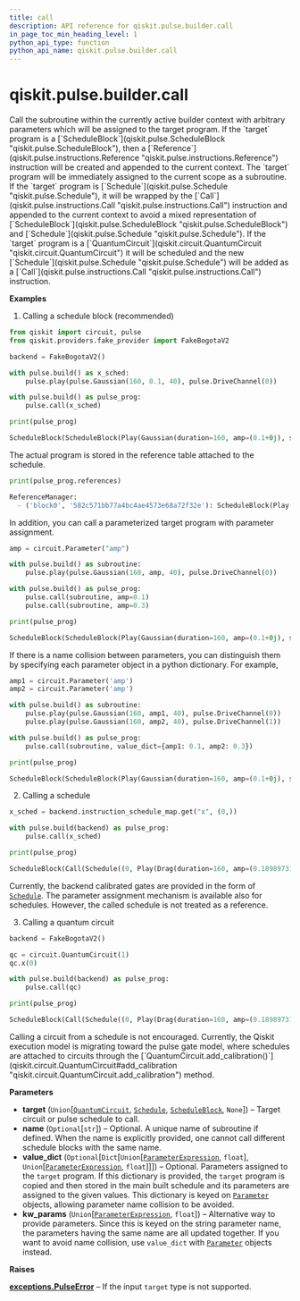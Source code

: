 ```yaml
---
title: call
description: API reference for qiskit.pulse.builder.call
in_page_toc_min_heading_level: 1
python_api_type: function
python_api_name: qiskit.pulse.builder.call
---
```


<span id="qiskit-pulse-builder-call" />

# qiskit.pulse.builder.call

<Function id="qiskit.pulse.builder.call" isDedicatedPage={true} github="https://github.com/qiskit/qiskit/tree/stable/0.22/qiskit/pulse/builder.py" signature="call(target, name=None, value_dict=None, **kw_params)">
  Call the subroutine within the currently active builder context with arbitrary parameters which will be assigned to the target program.

  <Admonition title="Note" type="note">
    If the `target` program is a [`ScheduleBlock`](qiskit.pulse.ScheduleBlock "qiskit.pulse.ScheduleBlock"), then a [`Reference`](qiskit.pulse.instructions.Reference "qiskit.pulse.instructions.Reference") instruction will be created and appended to the current context. The `target` program will be immediately assigned to the current scope as a subroutine. If the `target` program is [`Schedule`](qiskit.pulse.Schedule "qiskit.pulse.Schedule"), it will be wrapped by the [`Call`](qiskit.pulse.instructions.Call "qiskit.pulse.instructions.Call") instruction and appended to the current context to avoid a mixed representation of [`ScheduleBlock`](qiskit.pulse.ScheduleBlock "qiskit.pulse.ScheduleBlock") and [`Schedule`](qiskit.pulse.Schedule "qiskit.pulse.Schedule"). If the `target` program is a [`QuantumCircuit`](qiskit.circuit.QuantumCircuit "qiskit.circuit.QuantumCircuit") it will be scheduled and the new [`Schedule`](qiskit.pulse.Schedule "qiskit.pulse.Schedule") will be added as a [`Call`](qiskit.pulse.instructions.Call "qiskit.pulse.instructions.Call") instruction.
  </Admonition>

  **Examples**

  1.  Calling a schedule block (recommended)

  ```python
  from qiskit import circuit, pulse
  from qiskit.providers.fake_provider import FakeBogotaV2

  backend = FakeBogotaV2()

  with pulse.build() as x_sched:
      pulse.play(pulse.Gaussian(160, 0.1, 40), pulse.DriveChannel(0))

  with pulse.build() as pulse_prog:
      pulse.call(x_sched)

  print(pulse_prog)
  ```

  ```python
  ScheduleBlock(ScheduleBlock(Play(Gaussian(duration=160, amp=(0.1+0j), sigma=40), DriveChannel(0)), name="block0", transform=AlignLeft()), name="block1", transform=AlignLeft())
  ```

  The actual program is stored in the reference table attached to the schedule.

  ```python
  print(pulse_prog.references)
  ```

  ```python
  ReferenceManager:
    - ('block0', '582c571bb77a4bc4ae4573e68a72f32e'): ScheduleBlock(Play(Gaussian(duration=160, amp=(0.1...
  ```

  In addition, you can call a parameterized target program with parameter assignment.

  ```python
  amp = circuit.Parameter("amp")

  with pulse.build() as subroutine:
      pulse.play(pulse.Gaussian(160, amp, 40), pulse.DriveChannel(0))

  with pulse.build() as pulse_prog:
      pulse.call(subroutine, amp=0.1)
      pulse.call(subroutine, amp=0.3)

  print(pulse_prog)
  ```

  ```python
  ScheduleBlock(ScheduleBlock(Play(Gaussian(duration=160, amp=(0.1+0j), sigma=40), DriveChannel(0)), name="block2", transform=AlignLeft()), ScheduleBlock(Play(Gaussian(duration=160, amp=(0.3+0j), sigma=40), DriveChannel(0)), name="block2", transform=AlignLeft()), name="block3", transform=AlignLeft())
  ```

  If there is a name collision between parameters, you can distinguish them by specifying each parameter object in a python dictionary. For example,

  ```python
  amp1 = circuit.Parameter('amp')
  amp2 = circuit.Parameter('amp')

  with pulse.build() as subroutine:
      pulse.play(pulse.Gaussian(160, amp1, 40), pulse.DriveChannel(0))
      pulse.play(pulse.Gaussian(160, amp2, 40), pulse.DriveChannel(1))

  with pulse.build() as pulse_prog:
      pulse.call(subroutine, value_dict={amp1: 0.1, amp2: 0.3})

  print(pulse_prog)
  ```

  ```python
  ScheduleBlock(ScheduleBlock(Play(Gaussian(duration=160, amp=(0.1+0j), sigma=40), DriveChannel(0)), Play(Gaussian(duration=160, amp=(0.3+0j), sigma=40), DriveChannel(1)), name="block4", transform=AlignLeft()), name="block5", transform=AlignLeft())
  ```

  2.  Calling a schedule

  ```python
  x_sched = backend.instruction_schedule_map.get("x", (0,))

  with pulse.build(backend) as pulse_prog:
      pulse.call(x_sched)

  print(pulse_prog)
  ```

  ```python
  ScheduleBlock(Call(Schedule((0, Play(Drag(duration=160, amp=(0.18989731546729305+0j), sigma=40, beta=-1.201258305015517, name='drag_86a8'), DriveChannel(0), name='drag_86a8')), name="x"), name='x'), name="block6", transform=AlignLeft())
  ```

  Currently, the backend calibrated gates are provided in the form of [`Schedule`](qiskit.pulse.Schedule "qiskit.pulse.Schedule"). The parameter assignment mechanism is available also for schedules. However, the called schedule is not treated as a reference.

  3.  Calling a quantum circuit

  ```python
  backend = FakeBogotaV2()

  qc = circuit.QuantumCircuit(1)
  qc.x(0)

  with pulse.build(backend) as pulse_prog:
      pulse.call(qc)

  print(pulse_prog)
  ```

  ```python
  ScheduleBlock(Call(Schedule((0, Play(Drag(duration=160, amp=(0.18989731546729305+0j), sigma=40, beta=-1.201258305015517, name='drag_86a8'), DriveChannel(0), name='drag_86a8')), name="circuit-87"), name='circuit-87'), name="block7", transform=AlignLeft())
  ```

  <Admonition title="Warning" type="caution">
    Calling a circuit from a schedule is not encouraged. Currently, the Qiskit execution model is migrating toward the pulse gate model, where schedules are attached to circuits through the [`QuantumCircuit.add_calibration()`](qiskit.circuit.QuantumCircuit#add_calibration "qiskit.circuit.QuantumCircuit.add_calibration") method.
  </Admonition>

  **Parameters**

  *   **target** (`Union`\[[`QuantumCircuit`](qiskit.circuit.QuantumCircuit "qiskit.circuit.quantumcircuit.QuantumCircuit"), [`Schedule`](qiskit.pulse.Schedule "qiskit.pulse.schedule.Schedule"), [`ScheduleBlock`](qiskit.pulse.ScheduleBlock "qiskit.pulse.schedule.ScheduleBlock"), `None`]) – Target circuit or pulse schedule to call.
  *   **name** (`Optional`\[`str`]) – Optional. A unique name of subroutine if defined. When the name is explicitly provided, one cannot call different schedule blocks with the same name.
  *   **value\_dict** (`Optional`\[`Dict`\[`Union`\[[`ParameterExpression`](qiskit.circuit.ParameterExpression "qiskit.circuit.parameterexpression.ParameterExpression"), `float`], `Union`\[[`ParameterExpression`](qiskit.circuit.ParameterExpression "qiskit.circuit.parameterexpression.ParameterExpression"), `float`]]]) – Optional. Parameters assigned to the `target` program. If this dictionary is provided, the `target` program is copied and then stored in the main built schedule and its parameters are assigned to the given values. This dictionary is keyed on [`Parameter`](qiskit.circuit.Parameter "qiskit.circuit.Parameter") objects, allowing parameter name collision to be avoided.
  *   **kw\_params** (`Union`\[[`ParameterExpression`](qiskit.circuit.ParameterExpression "qiskit.circuit.parameterexpression.ParameterExpression"), `float`]) – Alternative way to provide parameters. Since this is keyed on the string parameter name, the parameters having the same name are all updated together. If you want to avoid name collision, use `value_dict` with [`Parameter`](qiskit.circuit.Parameter "qiskit.circuit.Parameter") objects instead.

  **Raises**

  [**exceptions.PulseError**](pulse#qiskit.pulse.PulseError "qiskit.pulse.exceptions.PulseError") – If the input `target` type is not supported.
</Function>

